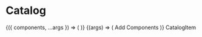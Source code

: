


<Meta title="Catalog" component={Catalog} />

# Catalog

<Canvas>
  <Story
    name="Catalog"
    args={{
      expanded: true,
      onChangeExpanded,
      components: mockComponents
    }}
    decorators={[displayNormal]}
  >
    {({ components, ...args }) => (
      <PageTreeProvider components={components}>
        <Catalog {...args}/>
      </PageTreeProvider>
    )}
  </Story>
  <Story
    name="CatalogOpenCloseButton"
    args={{
      expanded: false,
      onChangeExpanded,
    }}
  >
    {(args) => (
      <CatalogOpenCloseButton {...args}>
        <Default>Add Components</Default>
        <CloseIcon />
      </CatalogOpenCloseButton>
    )}
  </Story>
  <Story name="CatalogItem">
    <CatalogItem>CatalogItem</CatalogItem>
  </Story>
  <Story name="Catalog DropToRemove">
    <DropToRemove />
  </Story>
</Canvas>
